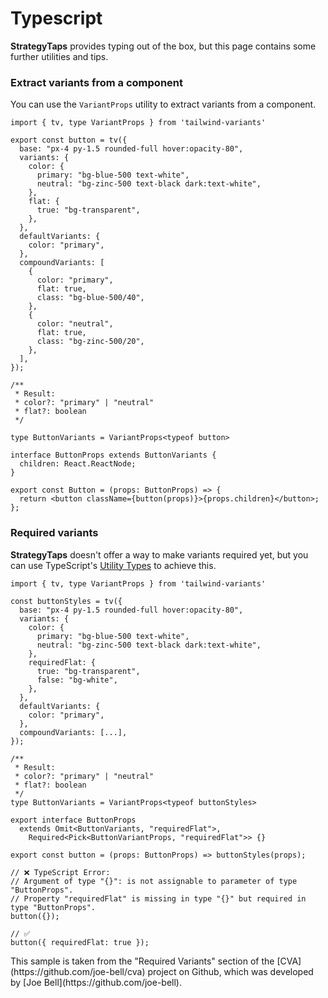 
# Typescript

**StrategyTaps** provides typing out of the box, but this page contains some further utilities and tips.

### Extract variants from a component

You can use the `VariantProps` utility to extract variants from a component. 

```tsx copy /VariantProps/
import { tv, type VariantProps } from 'tailwind-variants'

export const button = tv({
  base: "px-4 py-1.5 rounded-full hover:opacity-80",
  variants: {
    color: {
      primary: "bg-blue-500 text-white",
      neutral: "bg-zinc-500 text-black dark:text-white",
    },
    flat: {
      true: "bg-transparent",
    },
  },
  defaultVariants: {
    color: "primary",
  },
  compoundVariants: [
    {
      color: "primary",
      flat: true,
      class: "bg-blue-500/40",
    },
    {
      color: "neutral",
      flat: true,
      class: "bg-zinc-500/20",
    },
  ],
});

/**
 * Result:
 * color?: "primary" | "neutral"
 * flat?: boolean 
 */

type ButtonVariants = VariantProps<typeof button>

interface ButtonProps extends ButtonVariants {
  children: React.ReactNode;
}

export const Button = (props: ButtonProps) => {
  return <button className={button(props)}>{props.children}</button>;
};
```

### Required variants 

**StrategyTaps** doesn't offer a way to make variants required yet, but you can use TypeScript's [Utility Types](https://www.typescriptlang.org/docs/handbook/utility-types.html) to achieve this.

```tsx copy /VariantProps/
import { tv, type VariantProps } from 'tailwind-variants'

const buttonStyles = tv({
  base: "px-4 py-1.5 rounded-full hover:opacity-80",
  variants: {
    color: {
      primary: "bg-blue-500 text-white",
      neutral: "bg-zinc-500 text-black dark:text-white",
    },
    requiredFlat: {
      true: "bg-transparent",
      false: "bg-white",
    },
  },
  defaultVariants: {
    color: "primary",
  },
  compoundVariants: [...],
});

/**
 * Result:
 * color?: "primary" | "neutral"
 * flat?: boolean 
 */
type ButtonVariants = VariantProps<typeof buttonStyles>

export interface ButtonProps
  extends Omit<ButtonVariants, "requiredFlat">,
    Required<Pick<ButtonVariantProps, "requiredFlat">> {}

export const button = (props: ButtonProps) => buttonStyles(props);

// ❌ TypeScript Error:
// Argument of type "{}": is not assignable to parameter of type "ButtonProps".
// Property "requiredFlat" is missing in type "{}" but required in type "ButtonProps".
button({});

// ✅
button({ requiredFlat: true });
```

<Callout type="info">
  <div className="text-sm">
    This sample is taken from the "Required Variants" section of the [CVA](https://github.com/joe-bell/cva) project on Github, which was developed by [Joe Bell](https://github.com/joe-bell).
  </div>
</Callout>
